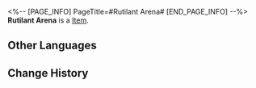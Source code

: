 <%-- [PAGE_INFO]
PageTitle=#Rutilant Arena#
[END_PAGE_INFO] --%>
{{Item Infobox
|id          = 83092
|image       = Item Rutilant Arena.png
|type        = 
|invCategory = 
|rarity      = 3
|effect      = 
|description = 
}}
'''Rutilant Arena''' is a [[Item]].

==Other Languages==
{{Other Languages
|en   = Rutilant Arena
|zhs  = 繁星竞技场
|zht  = 繁星競技場
|ja   = 星々の競技場
|ko   = 뭇별 경기장
|es   = Arena rutilante
|fr   = Arène rutilante
|ru   = Звездистая арена
|th   = Rutilant Arena
|vi   = Đấu Trường Ngôi Sao
|de   = Sternenarena
|id   = Rutilant Arena
|pt   = Arena Rutilante
}}

==Change History==
{{Change History|1.2}}